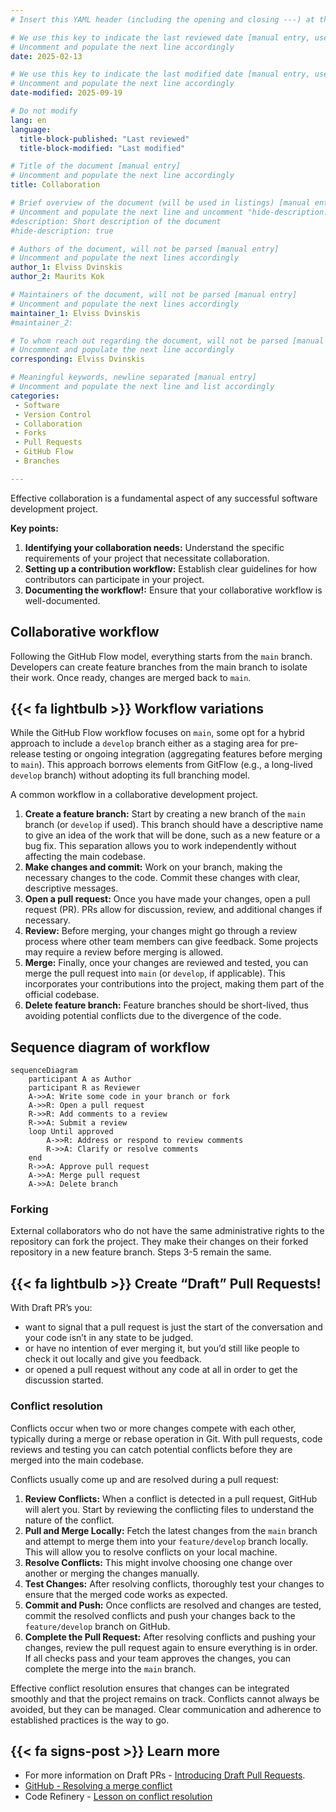 ```yaml
---
# Insert this YAML header (including the opening and closing ---) at the beginning of the document and fill it out accordingly

# We use this key to indicate the last reviewed date [manual entry, use YYYY-MM-DD]
# Uncomment and populate the next line accordingly
date: 2025-02-13

# We use this key to indicate the last modified date [manual entry, use YYYY-MM-DD]
# Uncomment and populate the next line accordingly
date-modified: 2025-09-19

# Do not modify
lang: en
language: 
  title-block-published: "Last reviewed"
  title-block-modified: "Last modified"

# Title of the document [manual entry]
# Uncomment and populate the next line accordingly
title: Collaboration

# Brief overview of the document (will be used in listings) [manual entry]
# Uncomment and populate the next line and uncomment "hide-description: true".
#description: Short description of the document
#hide-description: true

# Authors of the document, will not be parsed [manual entry]
# Uncomment and populate the next lines accordingly
author_1: Elviss Dvinskis
author_2: Maurits Kok

# Maintainers of the document, will not be parsed [manual entry]
# Uncomment and populate the next lines accordingly
maintainer_1: Elviss Dvinskis
#maintainer_2:

# To whom reach out regarding the document, will not be parsed [manual entry]
# Uncomment and populate the next line accordingly
corresponding: Elviss Dvinskis

# Meaningful keywords, newline separated [manual entry]
# Uncomment and populate the next line and list accordingly
categories: 
 - Software
 - Version Control
 - Collaboration
 - Forks
 - Pull Requests
 - GitHub Flow
 - Branches

---
```


Effective collaboration is a fundamental aspect of any successful software development project.

**Key points:**

1. **Identifying your collaboration needs:** Understand the specific requirements of your project that necessitate collaboration.
1. **Setting up a contribution workflow:** Establish clear guidelines for how contributors can participate in your project.
1. **Documenting the workflow!:** Ensure that your collaborative workflow is well-documented.

## Collaborative workflow

Following the GitHub Flow model, everything starts from the `main` branch. Developers can create feature branches from the main branch to isolate their work. Once ready, changes are merged back to `main`. 

::: {.callout-tip appearance="simple" icon="false"}
## {{< fa lightbulb >}} Workflow variations
While the GitHub Flow workflow focuses on `main`, some opt for a hybrid approach to include a `develop` branch either as a staging area for pre-release testing or ongoing integration (aggregating features before merging to `main`). This approach borrows elements from GitFlow  (e.g., a long-lived `develop` branch) without adopting its full branching model.
:::

A common workflow in a collaborative development project.

1. **Create a feature branch:** Start by creating a new branch of the `main` branch (or `develop` if used). This branch should have a descriptive name to give an idea of the work that will be done, such as a new feature or a bug fix. This separation allows you to work independently without affecting the main codebase.
2. **Make changes and commit:** Work on your branch, making the necessary changes to the code. Commit these changes with clear, descriptive messages.
3. **Open a pull request:** Once you have made your changes, open a pull request (PR). PRs allow for discussion, review, and additional changes if necessary. 
4. **Review:** Before merging, your changes might go through a review process where other team members can give feedback. Some projects may require a review before merging is allowed.
5. **Merge:** Finally, once your changes are reviewed and tested, you can merge the pull request into `main` (or `develop`, if applicable). This incorporates your contributions into the project, making them part of the official codebase.
6. **Delete feature branch:** Feature branches should be short-lived, thus avoiding potential conflicts due to the divergence of the code.

::: {.callout-note collapse="true"} 
## Sequence diagram of workflow 
```mermaid
sequenceDiagram
    participant A as Author
    participant R as Reviewer
    A->>A: Write some code in your branch or fork
    A->>R: Open a pull request
    R->>R: Add comments to a review
    R->>A: Submit a review
    loop Until approved
        A->>R: Address or respond to review comments
        R->>A: Clarify or resolve comments
    end
    R->>A: Approve pull request
    A->>A: Merge pull request
    A->>A: Delete branch
```
:::

### Forking
External collaborators who do not have the same administrative rights to the repository can fork the project. They make their changes on their forked repository in a new feature branch. Steps 3-5 remain the same.

::: {.callout-tip appearance="simple" icon="false"}
## {{< fa lightbulb >}} **Create "Draft" Pull Requests!**
With Draft PR's you:

- want to signal that a pull request is just the start of the conversation and your code isn’t in any state to be judged.
- or have no intention of ever merging it, but you’d still like people to check it out locally and give you feedback.
- or opened a pull request without any code at all in order to get the discussion started.
:::

### Conflict resolution

Conflicts occur when two or more changes compete with each other, typically during a merge or rebase operation in Git. With pull requests, code reviews and testing you can catch potential conflicts before they are merged into the main codebase. 

Conflicts usually come up and are resolved during a pull request:

1. **Review Conflicts:** When a conflict is detected in a pull request, GitHub will alert you. Start by reviewing the conflicting files to understand the nature of the conflict.
2. **Pull and Merge Locally:** Fetch the latest changes from the `main` branch and attempt to merge them into your `feature/develop` branch locally. This will allow you to resolve conflicts on your local machine.
3. **Resolve Conflicts:** This might involve choosing one change over another or merging the changes manually.
4. **Test Changes:** After resolving conflicts, thoroughly test your changes to ensure that the merged code works as expected.
5. **Commit and Push:** Once conflicts are resolved and changes are tested, commit the resolved conflicts and push your changes back to the `feature/develop` branch on GitHub.
6. **Complete the Pull Request:** After resolving conflicts and pushing your changes, review the pull request again to ensure everything is in order. If all checks pass and your team approves the changes, you can complete the merge into the `main` branch.

Effective conflict resolution ensures that changes can be integrated smoothly and that the project remains on track. Conflicts cannot always be avoided, but they can be managed. Clear communication and adherence to established practices is the way to go.

::: {.callout-note appearance="simple" icon=false}
## {{< fa signs-post >}} Learn more
- For more information on Draft PRs - [Introducing Draft Pull Requests](https://github.blog/2019-02-14-introducing-draft-pull-requests/).
- [GitHub - Resolving a merge conflict](https://docs.github.com/en/pull-requests/collaborating-with-pull-requests/addressing-merge-conflicts/resolving-a-merge-conflict-on-github)
- Code Refinery - [Lesson on conflict resolution](https://coderefinery.github.io/git-intro/conflicts/)
:::